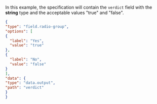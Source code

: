 In this example, the specification will contain the `verdict` field with the **string** type and the acceptable values "true" and "false".

  ```json
  {
"type": "field.radio-group",
"options": [
  {
    "label": "Yes",
    "value": "true"
  },
  {
    "label": "No",
    "value": "false"
  }
],
"data": {
  "type": "data.output",
  "path": "verdict"
}
  }
  ```